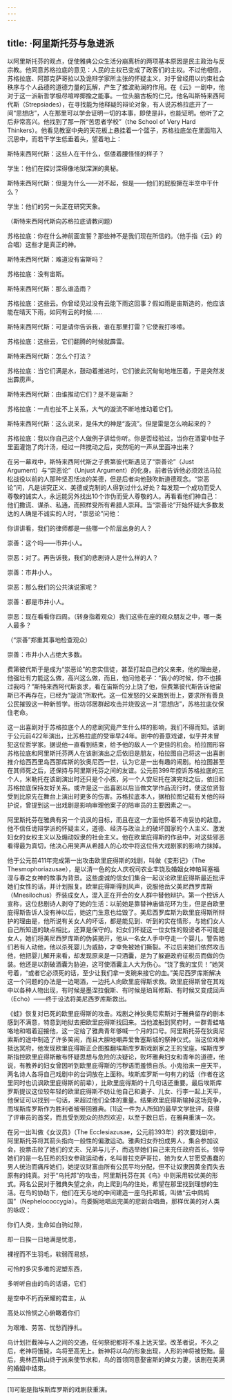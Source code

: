 ```yaml
---
---
---
```

title: ·阿里斯托芬与急进派
---




以阿里斯托芬的观点，促使雅典公众生活分崩离析的两项基本原因是民主政治与反宗教。他同意苏格拉底的意见：人民的主权已变成了政客们的主权。不过他相信，苏格拉底、阿那克萨哥拉以及诡辩学家所主张的怀疑主义，对于曾经用以约束社会秩序与个人品德的道德力量的瓦解，产生了推波助澜的作用。在《云》一剧中，他对于这一派新哲学极尽喧哗揶揄之能事。一位头脑古板的仁兄，他名叫斯特来西阿代斯（Strepsiades），在寻找能为他释疑的辩论对象，有人说苏格拉底开了一间“思想店”，人在那里可以学会证明一切的本事，即使是非，也能证明。他听了之后非常高兴。他找到了那一所“苦思者学校”（the School of Very Hard Thinkers）。他看见教室中央的天花板上悬挂着一个篮子，苏格拉底坐在里面陷入沉思中，而若干学生低垂着头，望着地上：

斯特来西阿代斯：这些人在干什么，伛偻着腰怪怪的样子？

学生：他们在探讨深得像地狱深渊的奥秘。

斯特来西阿代斯：但是为什么——对不起，但是——他们的屁股撅在半空中干什么？

学生：他们的另一头正在研究天象。

（斯特来西阿代斯向苏格拉底请教问题）

苏格拉底：你在什么神前面宣誓？那些神不是我们现在所信的。（他手指《云》的合唱）这些才是真正的神。

斯特来西阿代斯：难道没有宙斯吗？

苏格拉底：没有宙斯。

斯特来西阿代斯：那么谁造雨？

苏格拉底：这些云。你曾经见过没有云能下雨这回事？假如雨是宙斯造的，他应该能在晴天下雨，如同有云的时候……

斯特来西阿代斯：可是请你告诉我，谁在那里打雷？它使我打哆嗦。

苏格拉底：这些云，它们翻腾的时候就霹雷。

斯特来西阿代斯：怎么个打法？

苏格拉底：当它们满是水，鼓动着推进时，它们彼此沉甸甸地堆压着，于是突然发出霹雳声。

斯特来西阿代斯：由谁推动它们？是不是宙斯？

苏格拉底：一点也扯不上关系，大气的漩流不断地推动着它们。

斯特来西阿代斯：这么说来，是伟大的神是“漩流”。但是雷是怎么响起来的？

苏格拉底：我以你自己这个人做例子讲给你听。你是否经验过，当你在酒宴中肚子里面灌饱了肉汁汤，经过一阵搅动之后，突然呃的一声从里面冲出来？



在另一幕戏中，斯特来西阿代斯之子费第彼代斯遇见了“崇善论”（Just Argument）与“崇恶论”（Unjust Argument）的化身。前者告诉他必须效法马拉松战役以前的人那种坚忍恬淡的美德，但是后者向他鼓吹新道德观念。“崇恶论”问，凡是讲究正义、美德或克制的人得到过什么好处？每发现一个成功而受人尊敬的诚实人，永远能另外找出10个诈伪而受人尊敬的人。再看看他们神自己：他们撒谎、谋杀、私通，而照样受所有希腊人崇拜。当“崇善论”开始怀疑大多数发达的人确是不诚实的人时，“崇恶论”问他：

你讲讲看，我们的律师都是一些哪一个阶层出身的人？

崇善：这个吗——市井小人。

崇恶：对了。再告诉我，我们的悲剧诗人是什么样的人？

崇善：市井小人。

崇恶：那么我们的公共演说家呢？

崇善：都是市井小人。

崇恶：现在看看你四周。（转身指着观众）我们这些在座的观众朋友之中，哪一类人最多？

（“崇善”郑重其事地检查观众）

崇善：市井小人占绝大多数。



费第彼代斯于是成为“崇恶论”的忠实信徒，甚至打起自己的父亲来，他的理由是，他强壮有力能这么做，高兴这么做，而且，他问他老子：“我小的时候，你不也揍过我吗？”斯特来西阿代斯哀求，看在宙斯的分上饶了他，但费第彼代斯告诉他宙斯已不再存在，已经为“漩流”所取代。这一位发怒的父亲跑到街上，要求所有善良公民摧毁这一种新哲学。街坊邻居群起攻击并烧毁这一爿“思想店”，苏格拉底仅保住老命。

这一出喜剧对于苏格拉底个人的悲剧究竟产生什么样的影响，我们不得而知。该剧于公元前422年演出，比苏格拉底的受审早24年。剧中的善意戏谑，似乎并未冒犯这位哲学家。据说他一直看到结束，给予他的敌人一个更佳的机会。柏拉图形容苏格拉底和阿里斯托芬两人在该剧演出之后依旧是朋友，柏拉图自己将这一出喜剧推介给西西里岛西那库斯的狄奥尼西一世，认为它是一出有趣的闹剧。柏拉图甚至在其师死之后，还保持与阿里斯托芬之间的友谊。公元前399年控诉苏格拉底的三个人，米勒托在该剧演出时还只是个小孩，另一个人安尼托在演完戏之后，依旧和苏格拉底保持友好关系。或许是这一出喜剧以后当做文学作品流行时，使这位贤哲受到比原先在舞台上演出时更多的伤害。苏格拉底本人，据柏拉图记载有关他的辩护说，曾提到这一出戏剧是影响审理他案子的陪审员的主要因素之一。

阿里斯托芬在雅典有另一个讥讽的目标，而且在这一方面他怀着不肯妥协的敌意。他不信任诡辩学派的怀疑主义，道德、经济与政治上的破坏国家的个人主义、激发妇女的女权主义以及煽动奴隶的社会主义。他在欧里庇得斯的作品中，对这些邪恶看得最为真切，他决心用笑声从希腊人的心坎中将这位伟大戏剧家的影响力抹掉。

他于公元前411年完成第一出攻击欧里庇得斯的戏剧，叫做《变形记》（The Thesmophoriazusae），是以清一色的女人庆祝司农业丰饶及婚姻女神帕耳塞福涅与春之女神的故事为背景。这些虔诚的信女们集合一起议论欧里庇得斯最近批评她们女性的话，并计划报复。欧里庇得斯得到风声，说服他岳父美尼西罗库斯（Mnesilochus）乔装成女人，混入正在开会的女人群中替他辩护。第一个控诉人宣称，这位悲剧诗人剥夺了她的生活：以前她是靠替神庙做花环为生，但是自欧里庇得斯告诉人没有神以后，她这门生意也给毁了。美尼西罗库斯为欧里庇得斯所辩护的理由是，他所说有关女人的坏话，都是能见到、听到的实在情形，与她们女人自己所知道的缺点相比，还算是保守的。妇女们怀疑这一位女性的毁谤者不可能是女人，她们将美尼西罗库斯的伪装揭开，他从一名女人手中夺走一个婴儿，警告她们若有人动他，他以杀死婴儿为威胁，才幸免被她们撕裂。不过后来她们依然攻击他，他把婴儿解开来看，却发现原来是一只酒囊，是为了躲避政府征税员而做的伪装。他还是以割破酒囊为胁迫，这可使酒囊主人大为伤心。“饶了我的宝贝！”她哭号着，“或者它必须死的话，至少让我们拿一支碗来接它的血。”美尼西罗库斯解决这一个问题的办法是一边喝酒，一边托人向欧里庇得斯求救。欧里庇得斯曾在其戏中以各种人物出现，有时候是墨涅拉俄斯、有时候是珀耳修斯、有时候又变成回声（Echo）——终于设法将美尼西罗库斯救出。

《蛙》恢复对已死的欧里庇得斯的攻击。戏剧之神狄奥尼索斯对于雅典留存的剧本感到不满意，特意到地狱去把欧里庇得斯找回来。当他渡船到冥府时，一群青蛙咯咯地和唱着迎接他，这一定给了雅典青年够喊一个月的口号。阿里斯托芬在狄奥尼索斯的途中制造了许多笑闹，而且大胆地嘲弄爱鲁塞斯城的祭神仪式。当这位戏神抵达冥府，他发现欧里庇得斯正企图推翻埃斯库罗斯戏剧家之王的宝座。埃斯库罗斯指控欧里庇得斯散布怀疑思想与危险的决疑论，败坏雅典妇女和青年的道德，他说，有教养的妇女曾因听到欧里庇得斯的污秽语而羞愤自杀。小鬼抬来一座天平，两名诗人各将自己戏剧中的台词放在上面称。埃斯库罗斯一句有力的话（作者在这里同时也讥讽欧里庇得斯的前辈），比欧里庇得斯的十几句话还重要。最后埃斯库罗斯提议这位较年轻的欧里庇得斯不妨让他自己和妻子、儿女、行李一起上天平，他保证可以找到一句话，来超过他们全体的重量。结果欧里庇得斯输掉这场竞争，而埃斯库罗斯作为胜利者被带回雅典。[1]这一件为人所知的最早文学批评，获得了评审员的首奖，而且受到观众的热烈欢迎，以至于数日后，在雅典重演一次。

在另一出叫做《女议员》（The Ecclesiazusae，公元前393年）的次要戏剧中，阿里斯托芬将其箭头指向一般性的偏激运动。雅典妇女乔扮成男人，集合参加议会，投票击败了她们的丈夫、兄弟与儿子，而选举她们自己来充任政府首长。领导她们的是一名狂热的妇女参政运动者，名叫普拉克萨哥拉，她为女人甘愿受愚蠢的男人统治而痛斥她们，她提议财富由所有公民平均分配，但不让奴隶因黄金而失去原有的纯真。对于“乌托邦”的攻击，阿里斯托芬在其《鸟》中则采用较优美的形式。两名公民对于雅典失望之余，向上爬到鸟的住处，希望在那里找到理想的生活。在鸟的协助下，他们在天与地的中间建造一座乌托邦城，叫做“云中鹧鸪国”（Nephelococcygia）。鸟委婉地唱出完美的悲剧合唱曲，那样优美的对人类的咏叹：

你们人类，生命如白驹过隙，

却一日挨一日地满是忧患，

裸裎而不生羽毛，软弱而易怒，

可怜的多灾多难的泥塑东西，

多听听自由的鸟的话语，它们

是空中不朽而荣耀的君主，从

高处以怜悯之心俯瞰着你们

为艰难、劳苦、忧愁而挣扎。



鸟计划拦截神与人之间的交通，任何祭祀都将不准上达天堂。改革者说，不久之后，老神将饿毙，鸟将至高无上。新神将以鸟的形象出现，人形的神将被贬黜。最后，奥林匹斯山终于派来使节求和，鸟的首领同意娶宙斯的婢女为妻，该剧在美满的婚姻中结束。



* * *



[1]可能是指埃斯库罗斯的戏剧获重演。
